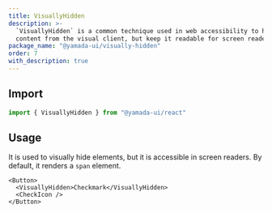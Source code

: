 ```yaml
---
title: VisuallyHidden
description: >-
  `VisuallyHidden` is a common technique used in web accessibility to hide
  content from the visual client, but keep it readable for screen readers.
package_name: "@yamada-ui/visually-hidden"
order: 7
with_description: true
---
```


## Import

```ts
import { VisuallyHidden } from "@yamada-ui/react"
```

## Usage

It is used to visually hide elements, but it is accessible in screen readers. By default, it renders a `span` element.

```tsx
<Button>
  <VisuallyHidden>Checkmark</VisuallyHidden>
  <CheckIcon />
</Button>
```

